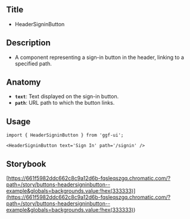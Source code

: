 ## Title

- HeaderSigninButton

## Description

- A component representing a sign-in button in the header, linking to a specified path.

## Anatomy

- **`text`**: Text displayed on the sign-in button.
- **`path`**: URL path to which the button links.

## Usage

```tsx
import { HeaderSigninButton } from 'ggf-ui';
```

```tsx
<HeaderSigninButton text='Sign In' path='/signin' />
```

## Storybook

[https://661f5982ddc662c8c9a12d6b-fqsleqszgq.chromatic.com/?path=/story/buttons-headersigninbutton--example&globals=backgrounds.value:!hex(333333)](<https://661f5982ddc662c8c9a12d6b-fqsleqszgq.chromatic.com/?path=/story/buttons-headersigninbutton--example&globals=backgrounds.value:!hex(333333)>)

